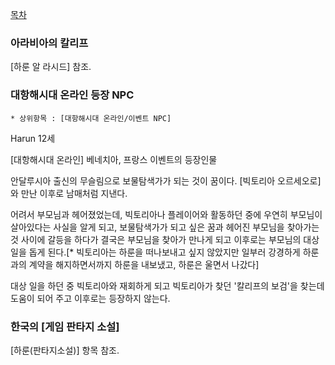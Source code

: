 [[목차]]

=== 아라비아의 칼리프 ===
[하룬 알 라시드] 참조.

=== 대항해시대 온라인 등장 NPC ===
 * 상위항목 : [대항해시대 온라인/이벤트 NPC]

Harun 12세

[대항해시대 온라인] 베네치아, 프랑스 이벤트의 등장인물

안달루시아 출신의 무슬림으로 보물탐색가가 되는 것이 꿈이다. [빅토리아 오르세오로]와 만난 이후로 남매처럼 지낸다.

어려서 부모님과 헤어졌었는데, 빅토리아나 플레이어와 활동하던 중에 우연히 부모님이 살아있다는 사실을 알게 되고, 보물탐색가가 되고 싶은 꿈과 헤어진 부모님을 찾아가는 것 사이에 갈등을 하다가 결국은 부모님을 찾아가 만나게 되고 이후로는 부모님의 대상 일을 돕게 된다.[* 빅토리아는 하룬을 떠나보내고 싶지 않았지만 일부러 강경하게 하룬과의 계약을 해지하면서까지 하룬을 내보냈고, 하룬은 울면서 나갔다]
 
대상 일을 하던 중 빅토리아와 재회하게 되고 빅토리아가 찾던 '칼리프의 보검'을 찾는데 도움이 되어 주고 이후로는 등장하지 않는다.

=== 한국의 [게임 판타지 소설] ===
[하룬(판타지소설)] 항목 참조.

